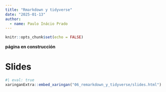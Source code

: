 ```yaml
---
title: "Rmarkdown y tidyverse"
date: "2025-01-13" 
author:
  - name: Paulo Inácio Prado
---
```


```r
knitr::opts_chunk$set(echo = FALSE)
```
**página en construcción**

# Slides

```r
#| eval: true
xaringanExtra::embed_xaringan("06_remarkdown_y_tidyverse/slides.html")
```

